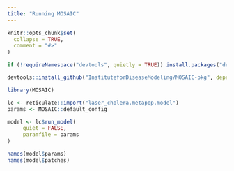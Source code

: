 ```yaml
---
title: "Running MOSAIC"
---
```


```r
knitr::opts_chunk$set(
  collapse = TRUE,
  comment = "#>"
)
```


```r

if (!requireNamespace("devtools", quietly = TRUE)) install.packages("devtools")

devtools::install_github("InstituteforDiseaseModeling/MOSAIC-pkg", dependencies = TRUE, force = TRUE)

library(MOSAIC)

lc <- reticulate::import("laser_cholera.metapop.model")
params <- MOSAIC::default_config

model <- lc$run_model(
     quiet = FALSE,
     paramfile = params
)

names(model$params)
names(model$patches)

```


